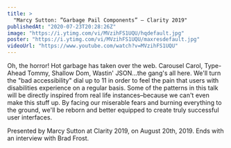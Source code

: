 ```yaml
---
title: >
  "Marcy Sutton: ”Garbage Pail Components” — Clarity 2019"
publishedAt: "2020-07-23T20:28:26Z"
image: "https://i.ytimg.com/vi/MVzihFS1UQU/hqdefault.jpg"
poster: "https://i.ytimg.com/vi/MVzihFS1UQU/maxresdefault.jpg"
videoUrl: "https://www.youtube.com/watch?v=MVzihFS1UQU"
---
```


Oh, the horror! Hot garbage has taken over the web. Carousel Carol, Type-Ahead Tommy, Shallow Dom, Wastin' JSON...the gang's all here. We'll turn the "bad accessibility" dial up to 11 in order to feel the pain that users with disabilities experience on a regular basis. Some of the patterns in this talk will be directly inspired from real life instances–because we can't even make this stuff up. By facing our miserable fears and burning everything to the ground, we'll be reborn and better equipped to create truly successful user interfaces.

Presented by Marcy Sutton at Clarity 2019, on August 20th, 2019. Ends with an interview with Brad Frost.
